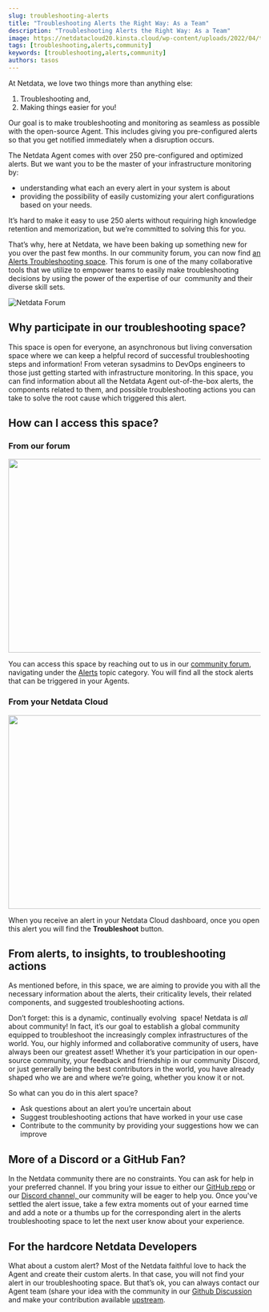 ```yaml
---
slug: troubleshooting-alerts
title: "Troubleshooting Alerts the Right Way: As a Team"
description: "Troubleshooting Alerts the Right Way: As a Team"
image: https://netdatacloud20.kinsta.cloud/wp-content/uploads/2022/04/thumbnail.png
tags: [troubleshooting,alerts,community]
keywords: [troubleshooting,alerts,community]
authors: tasos
---
```


<!--truncate-->

At Netdata, we love two things more than anything else: 
<ol>
 	<li> Troubleshooting and,</li>
 	<li> Making things easier for you! </li>
</ol>
Our goal is to make troubleshooting and monitoring as seamless as possible with the open-source Agent. This includes giving you pre-configured alerts so that you get notified immediately when a disruption occurs.

The Netdata Agent comes with over 250 pre-configured and optimized alerts. But we want you to be the master of your infrastructure monitoring by:
<ul>
 	<li>understanding what each an every alert in your system is about</li>
 	<li>providing the possibility of easily customizing your alert configurations based on your needs.</li>
</ul>
It’s hard to make it easy to use 250 alerts without requiring high knowledge retention and memorization, but we’re committed to solving this for you.

That’s why, here at Netdata, we have been baking up something new for you over the past few months. In our community forum, you can now find <a href="https://community.netdata.cloud/c/alerts/28">an Alerts Troubleshooting space</a>. This forum is one of the many collaborative tools that we utilize to empower teams to easily make troubleshooting decisions by using the power of the expertise of our  community and their diverse skill sets. 

![Netdata Forum](https://netdatacloud20.kinsta.cloud/wp-content/uploads/2022/04/Forum-600x276.png)

## Why participate in our troubleshooting space?

This space is open for everyone, an asynchronous but living conversation space where we can keep a helpful record of successful troubleshooting steps and information! From veteran sysadmins to DevOps engineers to those just getting started with infrastructure monitoring. In this space, you can find information about all the Netdata Agent out-of-the-box alerts, the components related to them, and possible troubleshooting actions you can take to solve the root cause which triggered this alert.

## How can I access this space?

### From our forum

<img class="aligncenter wp-image-17133" src="https://netdatacloud20.kinsta.cloud/wp-content/uploads/2022/04/firefox_kYOkNPJfrt.gif" alt="" width="720" height="387" />

You can access this space by reaching out to us in our <a href="https://community.netdata.cloud/">community forum</a>, navigating under the <a href="https://community.netdata.cloud/c/alerts/28">Alerts</a> topic category. You will find all the stock alerts that can be triggered in your Agents.

### From your Netdata Cloud

<img class="aligncenter wp-image-17131" src="https://netdatacloud20.kinsta.cloud/wp-content/uploads/2022/04/firefox_4eiyDIJ6QC.gif" alt="" width="720" height="387" />

When you receive an alert in your Netdata Cloud dashboard, once you open this alert you will find the <strong>Troubleshoot</strong> button. 

## From alerts, to insights, to troubleshooting actions

As mentioned before, in this space, we are aiming to provide you with all the necessary information about the alerts, their criticality levels, their related components, and suggested troubleshooting actions.

Don’t forget: this is a dynamic, continually evolving  space! Netdata is <i>all </i>about community! In fact, it’s our goal to establish a global community equipped to troubleshoot the increasingly complex infrastructures of the world. You, our highly informed and collaborative community of users, have always been our greatest asset! Whether it’s your participation in our open-source community, your feedback and friendship in our community Discord, or just generally being the best contributors in the world, you have already shaped who we are and where we’re going, whether you know it or not. 

So what can you do in this alert space?
<ul>
 	<li>Ask questions about an alert you’re uncertain about</li>
 	<li>Suggest troubleshooting actions that have worked in your use case</li>
 	<li>Contribute to the community by providing your suggestions how we can improve </li>
</ul>

<ReactPlayer controls width='100%' url='https://www.youtube.com/embed/Afj0XE7GYNo' />

## More of a Discord or a GitHub Fan?

In the Netdata community there are no constraints. You can ask for help in your preferred channel. If you bring your issue to either our <a href="https://github.com/netdata/netdata">GitHub repo</a> or our <a href="https://discord.gg/kUk3nCmbtx">Discord channel,</a><a href="https://discord.gg/kUk3nCmbtx"> </a>our community will be eager to help you. Once you've settled the alert issue, take a few extra moments out of your earned time and add a note or a thumbs up for the corresponding alert in the alerts troubleshooting space to let the next user know about your experience.

## For the hardcore Netdata Developers

What about a custom alert? Most of the Netdata faithful love to hack the Agent and create their custom alerts. In that case, you will not find your alert in our troubleshooting space. But that’s ok, you can always contact our Agent team (share your idea with the community in our <a href="https://github.com/netdata/netdata/discussions/categories/ideas">Github Discussion</a> and make your contribution available <a href="https://github.com/netdata/netdata">upstream</a>.